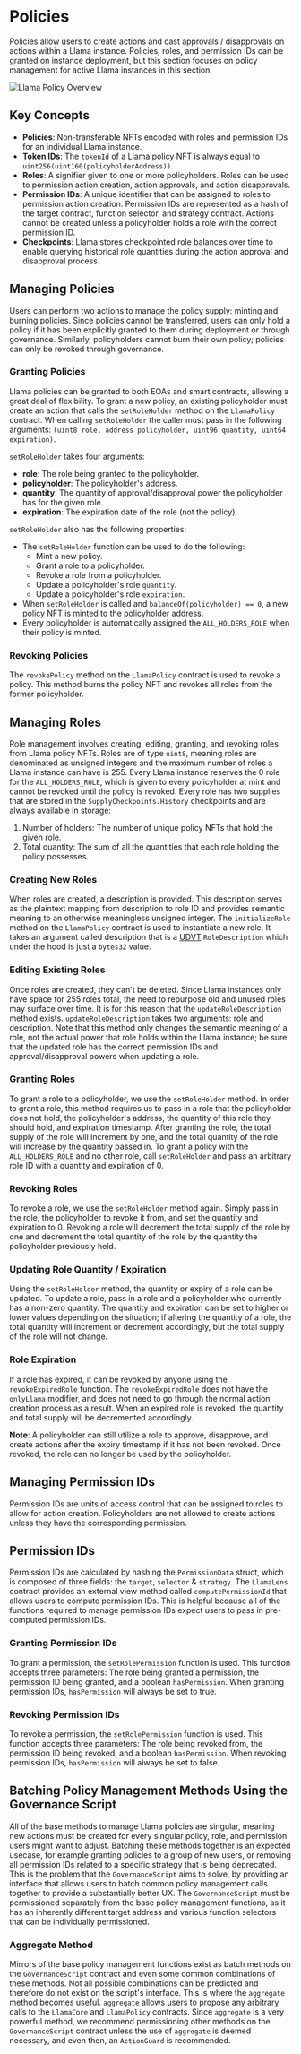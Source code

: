 # Policies

Policies allow users to create actions and cast approvals / disapprovals on actions within a Llama instance.
Policies, roles, and permission IDs can be granted on instance deployment, but this section focuses on policy management for active Llama instances in this section.

![Llama Policy Overview](../../diagrams/llama-policy-overview.png)

## Key Concepts

- **Policies**: Non-transferable NFTs encoded with roles and permission IDs for an individual Llama instance.
- **Token IDs**: The `tokenId` of a Llama policy NFT is always equal to `uint256(uint160(policyholderAddress))`.
- **Roles**: A signifier given to one or more policyholders. Roles can be used to permission action creation, action approvals, and action disapprovals.
- **Permission IDs**: A unique identifier that can be assigned to roles to permission action creation. Permission IDs are represented as a hash of the target contract, function selector, and strategy contract. Actions cannot be created unless a policyholder holds a role with the correct permission ID.
- **Checkpoints**: Llama stores checkpointed role balances over time to enable querying historical role quantities during the action approval and disapproval process.

## Managing Policies

Users can perform two actions to manage the policy supply: minting and burning policies.
Since policies cannot be transferred, users can only hold a policy if it has been explicitly granted to them during deployment or through governance.
Similarly, policyholders cannot burn their own policy; policies can only be revoked through governance.

### Granting Policies

Llama policies can be granted to both EOAs and smart contracts, allowing a great deal of flexibility.
To grant a new policy, an existing policyholder must create an action that calls the `setRoleHolder` method on the `LlamaPolicy` contract.
When calling `setRoleHolder` the caller must pass in the following arguments: `(uint8 role, address policyholder, uint96 quantity, uint64 expiration)`.

`setRoleHolder` takes four arguments:

- **role**: The role being granted to the policyholder.
- **policyholder**: The policyholder's address.
- **quantity**: The quantity of approval/disapproval power the policyholder has for the given role.
- **expiration**: The expiration date of the role (not the policy).

`setRoleHolder` also has the following properties:

- The `setRoleHolder` function can be used to do the following:
  - Mint a new policy.
  - Grant a role to a policyholder.
  - Revoke a role from a policyholder.
  - Update a policyholder's role `quantity`.
  - Update a policyholder's role `expiration`.
- When `setRoleHolder` is called and `balanceOf(policyholder) == 0`, a new policy NFT is minted to the policyholder address.
- Every policyholder is automatically assigned the `ALL_HOLDERS_ROLE` when their policy is minted.

### Revoking Policies

The `revokePolicy` method on the `LlamaPolicy` contract is used to revoke a policy.
This method burns the policy NFT and revokes all roles from the former policyholder.

## Managing Roles

Role management involves creating, editing, granting, and revoking roles from Llama policy NFTs.
Roles are of type `uint8`, meaning roles are denominated as unsigned integers and the maximum number of roles a Llama instance can have is 255.
Every Llama instance reserves the 0 role for the `ALL_HOLDERS_ROLE`, which is given to every policyholder at mint and cannot be revoked until the policy is revoked.
Every role has two supplies that are stored in the `SupplyCheckpoints.History` checkpoints and are always available in storage:

1. Number of holders: The number of unique policy NFTs that hold the given role.
2. Total quantity: The sum of all the quantities that each role holding the policy possesses.

### Creating New Roles

When roles are created, a description is provided.
This description serves as the plaintext mapping from description to role ID and provides semantic meaning to an otherwise meaningless unsigned integer.
The `initializeRole` method on the `LlamaPolicy` contract is used to instantiate a new role. It takes an argument called description that is a [UDVT](https://docs.soliditylang.org/en/v0.8.19/types.html#user-defined-value-types) `RoleDescription` which under the hood is just a `bytes32` value.

### Editing Existing Roles

Once roles are created, they can't be deleted.
Since Llama instances only have space for 255 roles total, the need to repurpose old and unused roles may surface over time.
It is for this reason that the `updateRoleDescription` method exists.
`updateRoleDescription` takes two arguments: role and description.
Note that this method only changes the semantic meaning of a role, not the actual power that role holds within the Llama instance; be sure that the updated role has the correct permission IDs and approval/disapproval powers when updating a role.

### Granting Roles

To grant a role to a policyholder, we use the `setRoleHolder` method.
In order to grant a role, this method requires us to pass in a role that the policyholder does not hold, the policyholder's address, the quantity of this role they should hold, and expiration timestamp.
After granting the role, the total supply of the role will increment by one, and the total quantity of the role will increase by the quantity passed in.
To grant a policy with the `ALL_HOLDERS_ROLE` and no other role, call `setRoleHolder` and pass an arbitrary role ID with a quantity and expiration of 0.

### Revoking Roles

To revoke a role, we use the `setRoleHolder` method again.
Simply pass in the role, the policyholder to revoke it from, and set the quantity and expiration to 0.
Revoking a role will decrement the total supply of the role by one and decrement the total quantity of the role by the quantity the policyholder previously held.

### Updating Role Quantity / Expiration

Using the `setRoleHolder` method, the quantity or expiry of a role can be updated.
To update a role, pass in a role and a policyholder who currently has a non-zero quantity.
The quantity and expiration can be set to higher or lower values depending on the situation; if altering the quantity of a role, the total quantity will increment or decrement accordingly, but the total supply of the role will not change.

### Role Expiration

If a role has expired, it can be revoked by anyone using the `revokeExpiredRole` function.
The `revokeExpiredRole` does not have the `onlyLlama` modifier, and does not need to go through the normal action creation process as a result.
When an expired role is revoked, the quantity and total supply will be decremented accordingly.

**Note**: A policyholder can still utilize a role to approve, disapprove, and create actions after the expiry timestamp if it has not been revoked.
Once revoked, the role can no longer be used by the policyholder.

## Managing Permission IDs

Permission IDs are units of access control that can be assigned to roles to allow for action creation.
Policyholders are not allowed to create actions unless they have the corresponding permission.

## Permission IDs

Permission IDs are calculated by hashing the `PermissionData` struct, which is composed of three fields: the `target`, `selector` & `strategy`.
The `LlamaLens` contract provides an external view method called `computePermissionId` that allows users to compute permission IDs.
This is helpful because all of the functions required to manage permission IDs expect users to pass in pre-computed permission IDs.

### Granting Permission IDs

To grant a permission, the `setRolePermission` function is used.
This function accepts three parameters: The role being granted a permission, the permission ID being granted, and a boolean `hasPermission`.
When granting permission IDs, `hasPermission` will always be set to true.

### Revoking Permission IDs

To revoke a permission, the `setRolePermission` function is used.
This function accepts three parameters: The role being revoked from, the permission ID being revoked, and a boolean `hasPermission`.
When revoking permission IDs, `hasPermission` will always be set to false.

## Batching Policy Management Methods Using the Governance Script

All of the base methods to manage Llama policies are singular, meaning new actions must be created for every singular policy, role, and permission users might want to adjust.
Batching these methods together is an expected usecase, for example granting policies to a group of new users, or removing all permission IDs related to a specific strategy that is being deprecated.
This is the problem that the `GovernanceScript` aims to solve, by providing an interface that allows users to batch common policy management calls together to provide a substantially better UX.
The `GovernanceScript` must be permissioned separately from the base policy management functions, as it has an inherently different target address and various function selectors that can be individually permissioned.

### Aggregate Method

Mirrors of the base policy management functions exist as batch methods on the `GovernanceScript` contract and even some common combinations of these methods.
Not all possible combinations can be predicted and therefore do not exist on the script's interface.
This is where the `aggregate` method becomes useful.
`aggregate` allows users to propose any arbitrary calls to the `LlamaCore` and `LlamaPolicy` contracts.
Since `aggregate` is a very powerful method, we recommend permissioning other methods on the `GovernanceScript` contract unless the use of `aggregate` is deemed necessary, and even then, an `ActionGuard` is recommended.

